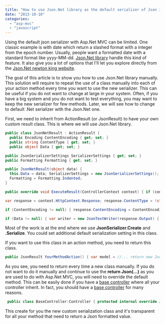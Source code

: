 ```yaml
---
title: "How to use Json.Net library as the default serializer of Json in Asp.Net"
date: "2013-10-10"
categories: 
  - "asp-mvc"
  - "javascript"
---
```


Using the default json serializer with Asp.Net MVC can be limited. One classic example is with date which return a slashed format with a integer from the epoch number. Usually, people want a formatted date with a standard format like yyyy-MM-dd. [Json.Net library](http://james.newtonking.com/json) handle this kind of feature. It also give you a lot of options that I'll let you explore directly from the [Json.Net newton king website](http://james.newtonking.com/json).

The goal of this article is to show you how to use Json.Net library manually. This solution will require to repeat the use of a class manually into each of your action method every time you want to use the new serializer. This can be useful if you do not want to change at large in your system. Often, if you have a big system and you do not want to test everything, you may want to keep the new serializer for few methods. Later, we will see how to change to default .Net serializer with the Json.Net one.

First, we need to inherit from ActionResult (or JsonResult) to have your own custom result class. This is where we will use Json.Net library.

```csharp
public class JsonNetResult : ActionResult { 
  public Encoding ContentEncoding { get; set; } 
  public string ContentType { get; set; } 
  public object Data { get; set; }

public JsonSerializerSettings SerializerSettings { get; set; } 
public Formatting Formatting { get; set; }

public JsonNetResult(object data) { 
  this.Data = data; SerializerSettings = new JsonSerializerSettings(); 
  Formatting = Formatting.Indented; 
}

public override void ExecuteResult(ControllerContext context) { if (context == null) { throw new ArgumentNullException("context"); }

var response = context.HttpContext.Response; response.ContentType = !string.IsNullOrEmpty(ContentType) ? ContentType : "application/json";

if (ContentEncoding != null) { response.ContentEncoding = ContentEncoding; }

if (Data != null) { var writer = new JsonTextWriter(response.Output) { Formatting = Formatting }; var serializer = JsonSerializer.Create(SerializerSettings); serializer.Serialize(writer, Data); writer.Flush(); } } } 
``` 
Most of the work is at the end where we use **JsonSerializer.Create** and **.Serialize**. You could set additional default serialization setting in this class.

If you want to use this class in an action method, you need to return this class. 

```csharp
public JsonResult YourMethodAction() { var model = //... return new JsonNetResult(model); } 
```

As you see, you need to return every time a new class manually. If you do not want to do it manually and continue to use the **return Json(...)** as you are used to do with Asp.Net MVC, you will need to override the default method. This can be easily done if you have a [base controller](./enterprise-asp-net-mvc-part-3-controller) where all your controller inherit. In fact, you should have a [base controller](./enterprise-asp-net-mvc-part-3-controller) for many reasons.


```csharp
 public class BaseController:Controller { protected internal override JsonResult Json(object data) { return new JsonNetResult(data); } } 
```

This create for you the new custom serialization class and it's transparent for all your method that need to return a Json formatted value.
